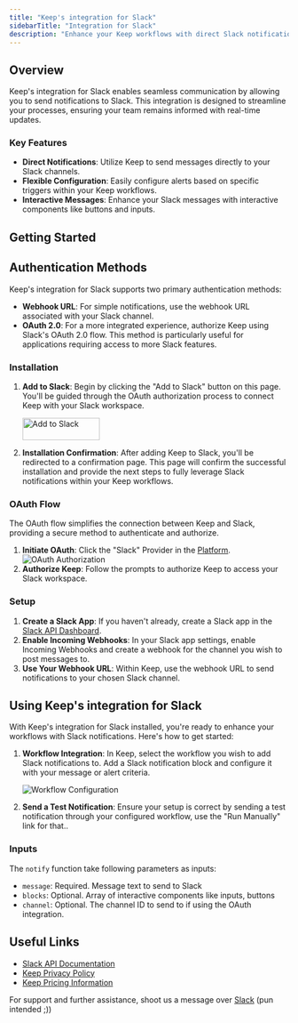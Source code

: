 ```yaml
---
title: "Keep's integration for Slack"
sidebarTitle: "Integration for Slack"
description: "Enhance your Keep workflows with direct Slack notifications. Simplify communication with timely updates and alerts directly within Slack."
---
```


## Overview

Keep's integration for Slack enables seamless communication by allowing you to send notifications to Slack. This integration is designed to streamline your processes, ensuring your team remains informed with real-time updates.

### Key Features

- **Direct Notifications**: Utilize Keep to send messages directly to your Slack channels.
- **Flexible Configuration**: Easily configure alerts based on specific triggers within your Keep workflows.
- **Interactive Messages**: Enhance your Slack messages with interactive components like buttons and inputs.

## Getting Started

## Authentication Methods

Keep's integration for Slack supports two primary authentication methods:

- **Webhook URL**: For simple notifications, use the webhook URL associated with your Slack channel.
- **OAuth 2.0**: For a more integrated experience, authorize Keep using Slack's OAuth 2.0 flow. This method is particularly useful for applications requiring access to more Slack features.

### Installation

1. **Add to Slack**: Begin by clicking the "Add to Slack" button on this page. You'll be guided through the OAuth authorization process to connect Keep with your Slack workspace.

    <a href="https://slack.com/oauth/v2/authorize?client_id=5336118933622.5881985084595&scope=chat:write&user_scope="><img alt="Add to Slack" height="40" width="139" src="https://platform.slack-edge.com/img/add_to_slack.png" srcSet="https://platform.slack-edge.com/img/add_to_slack.png 1x, https://platform.slack-edge.com/img/add_to_slack@2x.png 2x" /></a>

2. **Installation Confirmation**: After adding Keep to Slack, you'll be redirected to a confirmation page. This page will confirm the successful installation and provide the next steps to fully leverage Slack notifications within your Keep workflows.

### OAuth Flow

The OAuth flow simplifies the connection between Keep and Slack, providing a secure method to authenticate and authorize.

1. **Initiate OAuth**: Click the "Slack" Provider in the [Platform](https://platform.keephq.dev).
![OAuth Authorization](/images/slack/slack-oauth.png)
2. **Authorize Keep**: Follow the prompts to authorize Keep to access your Slack workspace.

### Setup

1. **Create a Slack App**: If you haven't already, create a Slack app in the [Slack API Dashboard](https://api.slack.com/apps).
2. **Enable Incoming Webhooks**: In your Slack app settings, enable Incoming Webhooks and create a webhook for the channel you wish to post messages to.
3. **Use Your Webhook URL**: Within Keep, use the webhook URL to send notifications to your chosen Slack channel.

## Using Keep's integration for Slack

With Keep's integration for Slack installed, you're ready to enhance your workflows with Slack notifications. Here's how to get started:

1. **Workflow Integration**: In Keep, select the workflow you wish to add Slack notifications to. Add a Slack notification block and configure it with your message or alert criteria.

    ![Workflow Configuration](/images/slack/slack-workflow.png)

2. **Send a Test Notification**: Ensure your setup is correct by sending a test notification through your configured workflow, use the "Run Manually" link for that..

### Inputs

The `notify` function take following parameters as inputs:

- `message`: Required. Message text to send to Slack
- `blocks`: Optional. Array of interactive components like inputs, buttons
- `channel`: Optional. The channel ID to send to if using the OAuth integration.


## Useful Links

- [Slack API Documentation](https://api.slack.com/messaging/webhooks)
- [Keep Privacy Policy](https://www.keephq.dev/privacy-policy)
- [Keep Pricing Information](https://www.keephq.dev/pricing)

<Tip>For support and further assistance, shoot us a message over [Slack](https://slack.keephq.dev) (pun intended ;))</Tip>
